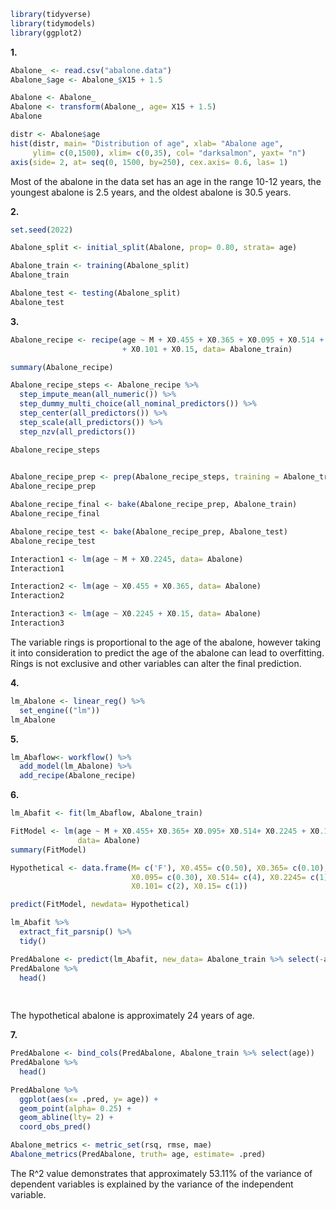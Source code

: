 
```r
library(tidyverse)
library(tidymodels)
library(ggplot2)

```

**1.**

```r

Abalone_ <- read.csv("abalone.data")
Abalone_$age <- Abalone_$X15 + 1.5

Abalone <- Abalone_
Abalone <- transform(Abalone_, age= X15 + 1.5)
Abalone

```

```r

distr <- Abalone$age
hist(distr, main= "Distribution of age", xlab= "Abalone age", 
     ylim= c(0,1500), xlim= c(0,35), col= "darksalmon", yaxt= "n")
axis(side= 2, at= seq(0, 1500, by=250), cex.axis= 0.6, las= 1)

```
Most of the abalone in the data set has an age in the range 10-12 years,
the youngest abalone is 2.5 years, and the oldest abalone is 30.5 years.

**2.**

```r

set.seed(2022)

Abalone_split <- initial_split(Abalone, prop= 0.80, strata= age)

Abalone_train <- training(Abalone_split)
Abalone_train

Abalone_test <- testing(Abalone_split)
Abalone_test

```

**3.**

```r

Abalone_recipe <- recipe(age ~ M + X0.455 + X0.365 + X0.095 + X0.514 + X0.2245 
                         + X0.101 + X0.15, data= Abalone_train)

summary(Abalone_recipe)

```
```r
Abalone_recipe_steps <- Abalone_recipe %>%
  step_impute_mean(all_numeric()) %>%
  step_dummy_multi_choice(all_nominal_predictors()) %>%
  step_center(all_predictors()) %>%
  step_scale(all_predictors()) %>%
  step_nzv(all_predictors())

Abalone_recipe_steps
  
```
```r

Abalone_recipe_prep <- prep(Abalone_recipe_steps, training = Abalone_train)
Abalone_recipe_prep

Abalone_recipe_final <- bake(Abalone_recipe_prep, Abalone_train)
Abalone_recipe_final

Abalone_recipe_test <- bake(Abalone_recipe_prep, Abalone_test)
Abalone_recipe_test

```

```r

Interaction1 <- lm(age ~ M + X0.2245, data= Abalone)
Interaction1

Interaction2 <- lm(age ~ X0.455 + X0.365, data= Abalone)
Interaction2

Interaction3 <- lm(age ~ X0.2245 + X0.15, data= Abalone)
Interaction3


```

The variable rings is proportional to the age of the abalone, however taking 
it into consideration to predict the age of the abalone can lead to overfitting.
Rings is not exclusive and other variables can alter the final prediction.

**4.**

```r

lm_Abalone <- linear_reg() %>%
  set_engine(("lm"))
lm_Abalone

```

**5.**

```r

lm_Abaflow<- workflow() %>%
  add_model(lm_Abalone) %>%
  add_recipe(Abalone_recipe)

```

**6.**

```r

lm_Abafit <- fit(lm_Abaflow, Abalone_train)

FitModel <- lm(age ~ M + X0.455+ X0.365+ X0.095+ X0.514+ X0.2245 + X0.15, 
               data= Abalone)
summary(FitModel)

Hypothetical <- data.frame(M= c('F'), X0.455= c(0.50), X0.365= c(0.10), 
                           X0.095= c(0.30), X0.514= c(4), X0.2245= c(1), 
                           X0.101= c(2), X0.15= c(1))

predict(FitModel, newdata= Hypothetical)

lm_Abafit %>%
  extract_fit_parsnip() %>%
  tidy()

PredAbalone <- predict(lm_Abafit, new_data= Abalone_train %>% select(-age) )
PredAbalone %>%
  head()
 
 
```

The hypothetical abalone is approximately 24 years of age.

**7.**

```r

PredAbalone <- bind_cols(PredAbalone, Abalone_train %>% select(age))
PredAbalone %>%
  head()

PredAbalone %>%
  ggplot(aes(x= .pred, y= age)) +
  geom_point(alpha= 0.25) +
  geom_abline(lty= 2) +
  coord_obs_pred()

Abalone_metrics <- metric_set(rsq, rmse, mae)
Abalone_metrics(PredAbalone, truth= age, estimate= .pred)

```

The R^2 value demonstrates that approximately 53.11% of the variance of
dependent variables is explained by the variance of the independent variable.
